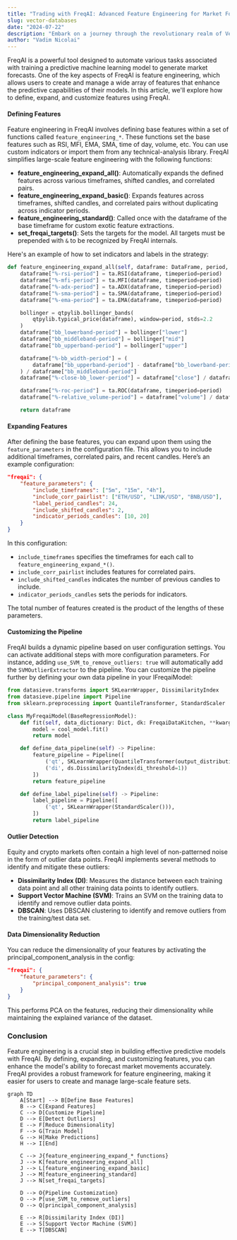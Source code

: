 ```yaml
---
title: "Trading with FreqAI: Advanced Feature Engineering for Market Forecasting"
slug: vector-databases
date: "2024-07-22"
description: "Embark on a journey through the revolutionary realm of Vector Databases. Discover how these powerful data engines are reshaping the landscape of data management and AI applications in 2024."
author: "Vadim Nicolai"
---
```


FreqAI is a powerful tool designed to automate various tasks associated with training a predictive machine learning model to generate market forecasts. One of the key aspects of FreqAI is feature engineering, which allows users to create and manage a wide array of features that enhance the predictive capabilities of their models. In this article, we'll explore how to define, expand, and customize features using FreqAI.

#### Defining Features

Feature engineering in FreqAI involves defining base features within a set of functions called `feature_engineering_*`. These functions set the base features such as RSI, MFI, EMA, SMA, time of day, volume, etc. You can use custom indicators or import them from any technical-analysis library. FreqAI simplifies large-scale feature engineering with the following functions:

- **feature_engineering_expand_all()**: Automatically expands the defined features across various timeframes, shifted candles, and correlated pairs.
- **feature_engineering_expand_basic()**: Expands features across timeframes, shifted candles, and correlated pairs without duplicating across indicator periods.
- **feature_engineering_standard()**: Called once with the dataframe of the base timeframe for custom exotic feature extractions.
- **set_freqai_targets()**: Sets the targets for the model. All targets must be prepended with `&` to be recognized by FreqAI internals.

Here's an example of how to set indicators and labels in the strategy:

```python
def feature_engineering_expand_all(self, dataframe: DataFrame, period, metadata, **kwargs) -> DataFrame:
    dataframe["%-rsi-period"] = ta.RSI(dataframe, timeperiod=period)
    dataframe["%-mfi-period"] = ta.MFI(dataframe, timeperiod=period)
    dataframe["%-adx-period"] = ta.ADX(dataframe, timeperiod=period)
    dataframe["%-sma-period"] = ta.SMA(dataframe, timeperiod=period)
    dataframe["%-ema-period"] = ta.EMA(dataframe, timeperiod=period)

    bollinger = qtpylib.bollinger_bands(
        qtpylib.typical_price(dataframe), window=period, stds=2.2
    )
    dataframe["bb_lowerband-period"] = bollinger["lower"]
    dataframe["bb_middleband-period"] = bollinger["mid"]
    dataframe["bb_upperband-period"] = bollinger["upper"]

    dataframe["%-bb_width-period"] = (
        dataframe["bb_upperband-period"] - dataframe["bb_lowerband-period"]
    ) / dataframe["bb_middleband-period"]
    dataframe["%-close-bb_lower-period"] = dataframe["close"] / dataframe["bb_lowerband-period"]

    dataframe["%-roc-period"] = ta.ROC(dataframe, timeperiod=period)
    dataframe["%-relative_volume-period"] = dataframe["volume"] / dataframe["volume"].rolling(period).mean()

    return dataframe
```

#### Expanding Features

After defining the base features, you can expand upon them using the `feature_parameters` in the configuration file. This allows you to include additional timeframes, correlated pairs, and recent candles. Here’s an example configuration:

```json
"freqai": {
    "feature_parameters": {
        "include_timeframes": ["5m", "15m", "4h"],
        "include_corr_pairlist": ["ETH/USD", "LINK/USD", "BNB/USD"],
        "label_period_candles": 24,
        "include_shifted_candles": 2,
        "indicator_periods_candles": [10, 20]
    }
}
```

In this configuration:

- `include_timeframes` specifies the timeframes for each call to `feature_engineering_expand_*()`.
- `include_corr_pairlist` includes features for correlated pairs.
- `include_shifted_candles` indicates the number of previous candles to include.
- `indicator_periods_candles` sets the periods for indicators.

The total number of features created is the product of the lengths of these parameters.

#### Customizing the Pipeline

FreqAI builds a dynamic pipeline based on user configuration settings. You can activate additional steps with more configuration parameters. For instance, adding `use_SVM_to_remove_outliers: true` will automatically add the `SVMOutlierExtractor` to the pipeline. You can customize the pipeline further by defining your own data pipeline in your IFreqaiModel:

```python
from datasieve.transforms import SKLearnWrapper, DissimilarityIndex
from datasieve.pipeline import Pipeline
from sklearn.preprocessing import QuantileTransformer, StandardScaler

class MyFreqaiModel(BaseRegressionModel):
    def fit(self, data_dictionary: Dict, dk: FreqaiDataKitchen, **kwargs) -> Any:
        model = cool_model.fit()
        return model

    def define_data_pipeline(self) -> Pipeline:
        feature_pipeline = Pipeline([
            ('qt', SKLearnWrapper(QuantileTransformer(output_distribution='normal'))),
            ('di', ds.DissimilarityIndex(di_threshold=1))
        ])
        return feature_pipeline

    def define_label_pipeline(self) -> Pipeline:
        label_pipeline = Pipeline([
            ('qt', SKLearnWrapper(StandardScaler())),
        ])
        return label_pipeline
```

#### Outlier Detection

Equity and crypto markets often contain a high level of non-patterned noise in the form of outlier data points. FreqAI implements several methods to identify and mitigate these outliers:

- **Dissimilarity Index (DI)**: Measures the distance between each training data point and all other training data points to identify outliers.
- **Support Vector Machine (SVM)**: Trains an SVM on the training data to identify and remove outlier data points.
- **DBSCAN**: Uses DBSCAN clustering to identify and remove outliers from the training/test data set.

#### Data Dimensionality Reduction

You can reduce the dimensionality of your features by activating the principal_component_analysis in the config:

```json
"freqai": {
    "feature_parameters": {
        "principal_component_analysis": true
    }
}
```

This performs PCA on the features, reducing their dimensionality while maintaining the explained variance of the dataset.

### Conclusion

Feature engineering is a crucial step in building effective predictive models with FreqAI. By defining, expanding, and customizing features, you can enhance the model's ability to forecast market movements accurately. FreqAI provides a robust framework for feature engineering, making it easier for users to create and manage large-scale feature sets.

```mermaid
graph TD
    A[Start] --> B[Define Base Features]
    B --> C[Expand Features]
    C --> D[Customize Pipeline]
    D --> E[Detect Outliers]
    E --> F[Reduce Dimensionality]
    F --> G[Train Model]
    G --> H[Make Predictions]
    H --> I[End]

    C --> J{feature_engineering_expand_* functions}
    J --> K[feature_engineering_expand_all]
    J --> L[feature_engineering_expand_basic]
    J --> M[feature_engineering_standard]
    J --> N[set_freqai_targets]

    D --> O{Pipeline Customization}
    O --> P[use_SVM_to_remove_outliers]
    O --> Q[principal_component_analysis]

    E --> R[Dissimilarity Index (DI)]
    E --> S[Support Vector Machine (SVM)]
    E --> T[DBSCAN]

```
